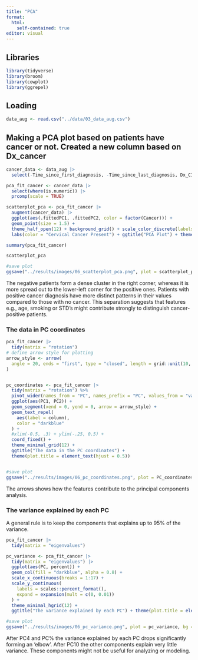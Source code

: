 ```yaml
---
title: "PCA"
format:
  html:
    self-contained: true
editor: visual
---
```


## Libraries

```r
library(tidyverse)
library(broom)
library(cowplot)
library(ggrepel)
```

## Loading

```r
data_aug <- read.csv("../data/03_data_aug.csv")
```

## Making a PCA plot based on patients have cancer or not. Created a new column based on Dx_cancer

```r
cancer_data <- data_aug |> 
  select(-Time_since_first_diagnosis, -Time_since_last_diagnosis, Dx_CIN) |> drop_na() 

pca_fit_cancer <- cancer_data |> 
  select(where(is.numeric)) |>  
  prcomp(scale = TRUE)

scatterplot_pca <- pca_fit_cancer |> 
  augment(cancer_data) |> 
  ggplot(aes(.fittedPC1, .fittedPC2, color = factor(Cancer))) + 
  geom_point(size = 1.5) +
  theme_half_open(12) + background_grid() + scale_color_discrete(labels = c("0" = "Negative", "1" = "Positive")) +
  labs(color = "Cervical Cancer Present") + ggtitle("PCA Plot") + theme(plot.title = element_text(hjust = 0.5))

summary(pca_fit_cancer)

scatterplot_pca

#save plot
ggsave("../results/images/06_scatterplot_pca.png", plot = scatterplot_pca, bg = "white")

```

The negative patients form a dense cluster in the right corner, whereas it is more spread out to the lower-left corner for the positive ones. Patients with positive cancer diagnosis have more distinct patterns in their values compared to those with no cancer. This separation suggests that features e.g., age, smoking or STD's might contribute strongly to distinguish cancer-positive patients.

### The data in PC coordinates

```r
pca_fit_cancer |> 
  tidy(matrix = "rotation")
# define arrow style for plotting
arrow_style <- arrow(
  angle = 20, ends = "first", type = "closed", length = grid::unit(10, "pt")
)


pc_coordinates <- pca_fit_cancer |>
  tidy(matrix = "rotation") %>%
  pivot_wider(names_from = "PC", names_prefix = "PC", values_from = "value") %>%
  ggplot(aes(PC1, PC2)) +
  geom_segment(xend = 0, yend = 0, arrow = arrow_style) +
  geom_text_repel(
    aes(label = column),
    color = "darkblue"
  ) +
  #xlim(-0.5, .3) + ylim(-.25, 0.5) +
  coord_fixed() +
  theme_minimal_grid(12) +
  ggtitle("The data in the PC coordinates") + 
  theme(plot.title = element_text(hjust = 0.5))


#save plot
ggsave("../results/images/06_pc_coordinates.png", plot = PC_coordinates, bg = "white")
```

The arrows shows how the features contribute to the principal components analysis.

### The variance explained by each PC

A general rule is to keep the components that explains up to 95% of the variance.

```r
pca_fit_cancer |>
  tidy(matrix = "eigenvalues")

pc_variance <- pca_fit_cancer |>
  tidy(matrix = "eigenvalues") |>
  ggplot(aes(PC, percent)) +
  geom_col(fill = "darkblue", alpha = 0.8) +
  scale_x_continuous(breaks = 1:17) +
  scale_y_continuous(
    labels = scales::percent_format(),
    expand = expansion(mult = c(0, 0.01))
  ) +
  theme_minimal_hgrid(12) +
  ggtitle("The variance explained by each PC") + theme(plot.title = element_text(hjust = 0.5))

#save plot
ggsave("../results/images/06_pc_variance.png", plot = pc_variance, bg = "white")
```

After PC4 and PC% the variance explained by each PC drops significantly forming an 'elbow'. After PC10 the other components explain very little variance. These components might not be useful for analyzing or modeling.
